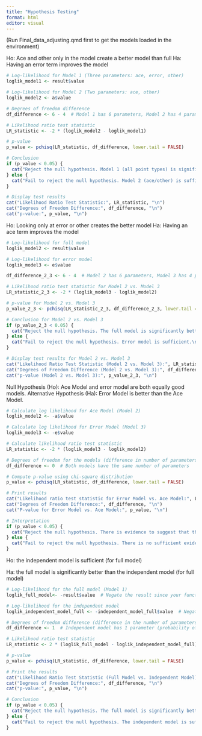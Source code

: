 ```yaml
---
title: "Hypothesis Testing"
format: html
editor: visual
---
```


(Run Final_data_adjusting.qmd first to get the models loaded in the environment)

Ho: Ace and other only in the model create a better model than full Ha: Having an error term improves the model

```r
# Log-likelihood for Model 1 (Three parameters: ace, error, other)
loglik_model1 <- result$value

# Log-likelihood for Model 2 (Two parameters: ace, other)
loglik_model2 <- a$value

# Degrees of freedom difference
df_difference <- 6 - 4  # Model 1 has 6 parameters, Model 2 has 4 parameters

# Likelihood ratio test statistic
LR_statistic <- -2 * (loglik_model2 - loglik_model1)

# p-value
p_value <- pchisq(LR_statistic, df_difference, lower.tail = FALSE)

# Conclusion
if (p_value < 0.05) {
  cat("Reject the null hypothesis. Model 1 (all point types) is significantly better.\n")
} else {
  cat("Fail to reject the null hypothesis. Model 2 (ace/other) is sufficient.\n")
}

# Display test results
cat("Likelihood Ratio Test Statistic:", LR_statistic, "\n")
cat("Degrees of Freedom Difference:", df_difference, "\n")
cat("p-value:", p_value, "\n")

```

Ho: Looking only at error or other creates the better model Ha: Having an ace term improves the model

```r
# Log-likelihood for full model
loglik_model2 <- result$value

# Log-likelihood for error model
loglik_model3 <- e$value

df_difference_2_3 <- 6 - 4  # Model 2 has 6 parameters, Model 3 has 4 parameters

# Likelihood ratio test statistic for Model 2 vs. Model 3
LR_statistic_2_3 <- -2 * (loglik_model3 - loglik_model2)

# p-value for Model 2 vs. Model 3
p_value_2_3 <- pchisq(LR_statistic_2_3, df_difference_2_3, lower.tail = FALSE)

# Conclusion for Model 2 vs. Model 3
if (p_value_2_3 < 0.05) {
  cat("Reject the null hypothesis. The full model is significantly better than error model.\n")
} else {
  cat("Fail to reject the null hypothesis. Error model is sufficient.\n")
}

# Display test results for Model 2 vs. Model 3
cat("Likelihood Ratio Test Statistic (Model 2 vs. Model 3):", LR_statistic_2_3, "\n")
cat("Degrees of Freedom Difference (Model 2 vs. Model 3):", df_difference_2_3, "\n")
cat("p-value (Model 2 vs. Model 3):", p_value_2_3, "\n")

```

Null Hypothesis (Ho): Ace Model and error model are both equally good models. Alternative Hypothesis (Ha): Error Model is better than the Ace Model.

```r
# Calculate log likelihood for Ace Model (Model 2)
loglik_model2 <- -a$value

# Calculate log likelihood for Error Model (Model 3)
loglik_model3 <- -e$value

# Calculate likelihood ratio test statistic
LR_statistic <- -2 * (loglik_model3 - loglik_model2)

# Degrees of freedom for the models (difference in number of parameters)
df_difference <- 0  # Both models have the same number of parameters

# Compute p-value using chi-square distribution
p_value <- pchisq(LR_statistic, df_difference, lower.tail = FALSE)

# Print results
cat("Likelihood ratio test statistic for Error Model vs. Ace Model:", LR_statistic, "\n")
cat("Degrees of Freedom Difference:", df_difference, "\n")
cat("P-value for Error Model vs. Ace Model:", p_value, "\n")

# Interpretation
if (p_value < 0.05) {
  cat("Reject the null hypothesis. There is evidence to suggest that the Error Model provides a significantly better fit to the data compared to the Ace Model.\n")
} else {
  cat("Fail to reject the null hypothesis. There is no sufficient evidence to conclude that the Error Model is superior to the Ace Model in explaining the observed data patterns.\n")
}

```

Ho: the independent model is sufficient (for full model)

Ha: the full model is significantly better than the independent model (for full model)

```r
# Log-likelihood for the full model (Model 1)
loglik_full_model<- -result$value  # Negate the result since your function returns negative log-likelihood

# Log-likelihood for the independent model
loglik_independent_model_full <- -independent_model_full$value  # Negate the result since your function returns negative log-likelihood

# Degrees of freedom difference (difference in the number of parameters)
df_difference <- 1  # Independent model has 1 parameter (probability of an ace event)

# Likelihood ratio test statistic
LR_statistic <- 2 * (loglik_full_model - loglik_independent_model_full)

# p-value
p_value <- pchisq(LR_statistic, df_difference, lower.tail = FALSE)

# Print the results
cat("Likelihood Ratio Test Statistic (Full Model vs. Independent Model):", LR_statistic, "\n")
cat("Degrees of Freedom Difference:", df_difference, "\n")
cat("p-value:", p_value, "\n")

# Conclusion
if (p_value < 0.05) {
  cat("Reject the null hypothesis. The full model is significantly better than the independent model.\n")
} else {
  cat("Fail to reject the null hypothesis. The independent model is sufficient.\n")
}
```
